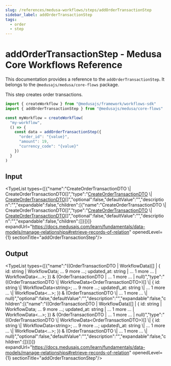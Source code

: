 ```yaml
---
slug: /references/medusa-workflows/steps/addOrderTransactionStep
sidebar_label: addOrderTransactionStep
tags:
  - order
  - step
---
```



# addOrderTransactionStep - Medusa Core Workflows Reference

This documentation provides a reference to the `addOrderTransactionStep`. It belongs to the `@medusajs/medusa/core-flows` package.

This step creates order transactions.

```ts title="src/workflows/my-workflow.ts"
import { createWorkflow } from "@medusajs/framework/workflows-sdk"
import { addOrderTransactionStep } from "@medusajs/medusa/core-flows"

const myWorkflow = createWorkflow(
  "my-workflow",
  () => {
    const data = addOrderTransactionStep({
      "order_id": "{value}",
      "amount": 19,
      "currency_code": "{value}"
    })
  }
)
```
  

## Input

<TypeList types={[{"name":"CreateOrderTransactionDTO \\| CreateOrderTransactionDTO[]","type":"[CreateOrderTransactionDTO](../../../../../order/interfaces/order.CreateOrderTransactionDTO/page.mdx) \\| [CreateOrderTransactionDTO](../../../../../order/interfaces/order.CreateOrderTransactionDTO/page.mdx)[]","optional":false,"defaultValue":"","description":"","expandable":false,"children":[{"name":"CreateOrderTransactionDTO \\| CreateOrderTransactionDTO[]","type":"[CreateOrderTransactionDTO](../../../../../order/interfaces/order.CreateOrderTransactionDTO/page.mdx) \\| [CreateOrderTransactionDTO](../../../../../order/interfaces/order.CreateOrderTransactionDTO/page.mdx)[]","optional":false,"defaultValue":"","description":"","expandable":false,"children":[]}]}]} expandUrl="https://docs.medusajs.com/learn/fundamentals/data-models/manage-relationships#retrieve-records-of-relation" openedLevel={1} sectionTitle="addOrderTransactionStep"/>

## Output

<TypeList types={[{"name":"((OrderTransactionDTO | WorkflowData<OrderTransactionDTO>)[] | { id: string | WorkflowData<string>; ... 9 more ...; updated_at: string | ... 1 more ... | WorkflowData<...>; }) & (OrderTransactionDTO | ... 1 more ... | null)","type":"((OrderTransactionDTO \\| WorkflowData&#60;OrderTransactionDTO&#62;)[] \\| &#123; id: string \\| WorkflowData&#60;string&#62;; ... 9 more ...; updated\\_at: string \\| ... 1 more ... \\| WorkflowData&#60;...&#62;; &#125;) & (OrderTransactionDTO \\| ... 1 more ... \\| null)","optional":false,"defaultValue":"","description":"","expandable":false,"children":[{"name":"((OrderTransactionDTO | WorkflowData<OrderTransactionDTO>)[] | { id: string | WorkflowData<string>; ... 9 more ...; updated_at: string | ... 1 more ... | WorkflowData<...>; }) & (OrderTransactionDTO | ... 1 more ... | null)","type":"((OrderTransactionDTO \\| WorkflowData&#60;OrderTransactionDTO&#62;)[] \\| &#123; id: string \\| WorkflowData&#60;string&#62;; ... 9 more ...; updated\\_at: string \\| ... 1 more ... \\| WorkflowData&#60;...&#62;; &#125;) & (OrderTransactionDTO \\| ... 1 more ... \\| null)","optional":false,"defaultValue":"","description":"","expandable":false,"children":[]}]}]} expandUrl="https://docs.medusajs.com/learn/fundamentals/data-models/manage-relationships#retrieve-records-of-relation" openedLevel={1} sectionTitle="addOrderTransactionStep"/>
